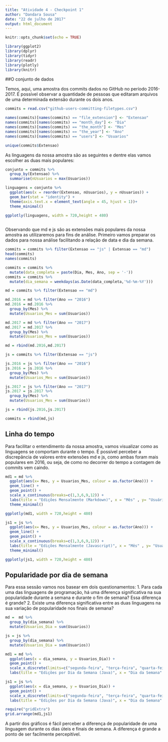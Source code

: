 ```yaml
---
title: "Atividade 4 - Checkpoint 1"
author: "Dandara Sousa"
date: "22 de julho de 2017"
output: html_document
---
```


```r
knitr::opts_chunk$set(echo = TRUE)
```


```r
library(ggplot2)
library(dplyr)
library(tidyr)
library(readr)
library(plotly)
library(knitr)


```

##O conjunto de dados

Temos, aqui, uma amostra dos commits dados no GitHub no período 2016-2017. É possível observar a quantidade de pessoas que editaram arquivos de uma determinada extensão durante os dois anos.

```r
commits = read.csv("github-users-committing-filetypes.csv")

names(commits)[names(commits) == "file_extension"] <- "Extensao"
names(commits)[names(commits) == "month_day"] <- "Dia"
names(commits)[names(commits) == "the_month"] <- "Mes"
names(commits)[names(commits) == "the_year"] <- "Ano"
names(commits)[names(commits) == "users"] <- "Usuarios"

unique(commits$Extensao)

```

As linguagens da nossa amostra são as seguintes e dentre elas vamos escolher as duas mais populares:
```r
conjunto = commits %>%
  group_by(Extensao) %>%
  summarise(nUsuarios = max(Usuarios))

linguagens = conjunto %>%
  ggplot(aes(x = reorder(Extensao, nUsuarios), y = nUsuarios)) + 
  geom_bar(stat = "identity") +
  theme(axis.text.x = element_text(angle = 45, hjust = 1))+
  theme_minimal()

ggplotly(linguagens, width = 720,height = 480) 
  
```

Observando que md e js são as extensões mais populares da nossa amostra as utilizaremos para fins de análise. Primeiro vamos preparar os dados para nossa análise facilitando a relação de data e dia da semana.

```r
commits = commits %>% filter(Extensao == "js" | Extensao == "md")
head(commits)
names(commits)

commits = commits %>%
  mutate(data_completa = paste(Dia, Mes, Ano, sep = '-'))
commits = commits %>%
  mutate(dia_semana = weekdays(as.Date(data_completa,'%d-%m-%Y')))

```

```r
md = commits %>% filter(Extensao == "md")

md.2016 = md %>% filter(Ano == "2016")
md.2016 = md.2016 %>% 
  group_by(Mes) %>%
  mutate(Usuarios_Mes = sum(Usuarios))

md.2017 = md %>% filter(Ano == "2017")
md.2017 = md.2017 %>%
  group_by(Mes) %>%
  mutate(Usuarios_Mes = sum(Usuarios))

md = rbind(md.2016,md.2017)

js = commits %>% filter(Extensao == "js")

js.2016 = js %>% filter(Ano == "2016")
js.2016 = js.2016 %>% 
  group_by(Mes) %>%
  mutate(Usuarios_Mes = sum(Usuarios))

js.2017 = js %>% filter(Ano == "2017")
js.2017 = js.2017 %>%
  group_by(Mes) %>%
  mutate(Usuarios_Mes = sum(Usuarios))

js = rbind(js.2016,js.2017)

commits = rbind(md,js)

```

## Linha do tempo

Para facilitar o entendimento da nossa amostra, vamos visualizar como as linguagens se comportam durante o tempo. É possível perceber a discrepância de valores entre extensões md e js, como ambas foram mais populares em 2016, ou seja, de como no decorrer do tempo a contagem de commits vem caindo.

```r
md1 = md %>%
  ggplot(aes(x= Mes, y = Usuarios_Mes, colour = as.factor(Ano))) +
  geom_line() + 
  geom_point() +
  scale_x_continuous(breaks=c(1,3,6,9,12)) +
  labs(title = "Edições Mensalmente (Markdown)", x = "Mês" , y= "Usuários Editores", colour = "Ano") +
  theme_minimal()

ggplotly(md1, width = 720,height = 480)


```

```r
js1 = js %>%
  ggplot(aes(x= Mes, y = Usuarios_Mes, colour = as.factor(Ano))) +
  geom_line() + 
  geom_point() +
  scale_x_continuous(breaks=c(1,3,6,9,12)) +
  labs(title = "Edições Mensalmente (Javascript)", x = "Mês" , y= "Usuários Editores", colour = "Ano") +
  theme_minimal()

ggplotly(js1, width = 720,height = 480)
```


## Popularidade por dia de semana

Para essa sessão vamos nos basear em dois questionamentos:
1. Para cada uma das linguagens de programação, há uma diferença significativa na sua popularidade durante a semana e durante o fim de semana? Essa diferença é grande?
2. Existe uma diferença significativa entre as duas linguagens na sua variação de popularidade nos finais de semana?

```r
md =  md %>%
  group_by(dia_semana) %>%
  mutate(Usuarios_Dia = sum(Usuarios))

js = js %>%
  group_by(dia_semana) %>%
  mutate(Usuarios_Dia = sum(Usuarios))

md1 = md %>% 
  ggplot(aes(x = dia_semana, y = Usuarios_Dia)) + 
  geom_point() + 
  scale_x_discrete(limits=c("segunda-feira", "terça-feira", "quarta-feira", "quinta-feira", "sexta-feira", "sábado", "domingo")) + 
  labs(title = "Edições por Dia da Semana (Java)", x = "Dia da Semana" , y= "Usuários que Fizeram Edições")

js1 = js %>% 
  ggplot(aes(x = dia_semana, y = Usuarios_Dia)) + 
  geom_point() + 
  scale_x_discrete(limits=c("segunda-feira", "terça-feira", "quarta-feira", "quinta-feira", "sexta-feira", "sábado", "domingo")) + 
  labs(title = "Edições por Dia da Semana (Java)", x = "Dia da Semana" , y= "Usuários que Fizeram Edições")

require("gridExtra")
grid.arrange(md1,js1)

```

A partir dos gráficos é fácil perceber a diferença de popularidade de uma linguagem durante os dias úteis e finais de semana. A diferença é grande a ponto de ser facilmente percepitível.